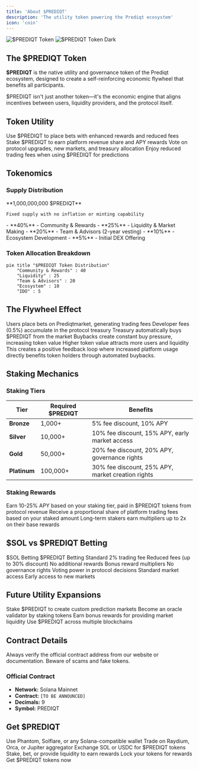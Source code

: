 ```yaml
---
title: 'About $PREDIQT'
description: 'The utility token powering the Prediqt ecosystem'
icon: 'coin'
---
```


<img
  className="block dark:hidden"
  src="/images/token-light.png"
  alt="$PREDIQT Token"
/>
<img
  className="hidden dark:block"
  src="/images/token-dark.png"
  alt="$PREDIQT Token Dark"
/>

## The $PREDIQT Token

**$PREDIQT** is the native utility and governance token of the Prediqt ecosystem, designed to create a self-reinforcing economic flywheel that benefits all participants.

<Callout type="info" emoji="💎">
  $PREDIQT isn't just another token—it's the economic engine that aligns incentives between users, liquidity providers, and the protocol itself.
</Callout>

## Token Utility

<CardGroup cols={2}>
  <Card title="Betting Currency" icon="dice" color="#299EFF">
    Use $PREDIQT to place bets with enhanced rewards and reduced fees
  </Card>
  <Card title="Staking Rewards" icon="coins" color="#299EFF">
    Stake $PREDIQT to earn platform revenue share and APY rewards
  </Card>
  <Card title="Governance Rights" icon="gavel" color="#299EFF">
    Vote on protocol upgrades, new markets, and treasury allocation
  </Card>
  <Card title="Fee Discounts" icon="percent" color="#299EFF">
    Enjoy reduced trading fees when using $PREDIQT for predictions
  </Card>
</CardGroup>

## Tokenomics

### Supply Distribution

<Tabs>
  <Tab title="Total Supply">
    **1,000,000,000 $PREDIQT**
    
    Fixed supply with no inflation or minting capability
  </Tab>
  <Tab title="Initial Distribution">
    - **40%** - Community & Rewards
    - **25%** - Liquidity & Market Making
    - **20%** - Team & Advisors (2-year vesting)
    - **10%** - Ecosystem Development
    - **5%** - Initial DEX Offering
  </Tab>
</Tabs>

### Token Allocation Breakdown

```mermaid
pie title "$PREDIQT Token Distribution"
    "Community & Rewards" : 40
    "Liquidity" : 25
    "Team & Advisors" : 20
    "Ecosystem" : 10
    "IDO" : 5
```

## The Flywheel Effect

<Steps>
  <Step title="Platform Usage" icon="1">
    Users place bets on Prediqtmarket, generating trading fees
  </Step>
  <Step title="Revenue Generation" icon="2">
    Developer fees (0.5%) accumulate in the protocol treasury
  </Step>
  <Step title="Token Buybacks" icon="3">
    Treasury automatically buys $PREDIQT from the market
  </Step>
  <Step title="Value Accrual" icon="4">
    Buybacks create constant buy pressure, increasing token value
  </Step>
  <Step title="Enhanced Incentives" icon="5">
    Higher token value attracts more users and liquidity
  </Step>
</Steps>

<Note>
  This creates a positive feedback loop where increased platform usage directly benefits token holders through automated buybacks.
</Note>

## Staking Mechanics

### Staking Tiers

| Tier | Required $PREDIQT | Benefits |
|------|-------------------|----------|
| **Bronze** | 1,000+ | 5% fee discount, 10% APY |
| **Silver** | 10,000+ | 10% fee discount, 15% APY, early market access |
| **Gold** | 50,000+ | 20% fee discount, 20% APY, governance rights |
| **Platinum** | 100,000+ | 30% fee discount, 25% APY, market creation rights |

### Staking Rewards

<AccordionGroup>
  <Accordion title="Base APY" icon="chart-line">
    Earn 10-25% APY based on your staking tier, paid in $PREDIQT tokens from protocol revenue
  </Accordion>
  <Accordion title="Revenue Share" icon="money-bill-wave">
    Receive a proportional share of platform trading fees based on your staked amount
  </Accordion>
  <Accordion title="Bonus Multipliers" icon="fire">
    Long-term stakers earn multipliers up to 2x on their base rewards
  </Accordion>
</AccordionGroup>

## $SOL vs $PREDIQT Betting

<ComparisonTable>
  <ComparisonHeader>
    <ComparisonTitle>$SOL Betting</ComparisonTitle>
    <ComparisonTitle>$PREDIQT Betting</ComparisonTitle>
  </ComparisonHeader>
  <ComparisonRow>
    <ComparisonCell>Standard 2% trading fee</ComparisonCell>
    <ComparisonCell>Reduced fees (up to 30% discount)</ComparisonCell>
  </ComparisonRow>
  <ComparisonRow>
    <ComparisonCell>No additional rewards</ComparisonCell>
    <ComparisonCell>Bonus reward multipliers</ComparisonCell>
  </ComparisonRow>
  <ComparisonRow>
    <ComparisonCell>No governance rights</ComparisonCell>
    <ComparisonCell>Voting power in protocol decisions</ComparisonCell>
  </ComparisonRow>
  <ComparisonRow>
    <ComparisonCell>Standard market access</ComparisonCell>
    <ComparisonCell>Early access to new markets</ComparisonCell>
  </ComparisonRow>
</ComparisonTable>

## Future Utility Expansions

<CardGroup cols={2}>
  <Card title="Market Creation" icon="plus-circle">
    Stake $PREDIQT to create custom prediction markets
  </Card>
  <Card title="Oracle Staking" icon="link">
    Become an oracle validator by staking tokens
  </Card>
  <Card title="Liquidity Mining" icon="water">
    Earn bonus rewards for providing market liquidity
  </Card>
  <Card title="Cross-Chain Bridge" icon="bridge">
    Use $PREDIQT across multiple blockchains
  </Card>
</CardGroup>

## Contract Details

<Callout type="warning" emoji="⚠️">
  Always verify the official contract address from our website or documentation. Beware of scams and fake tokens.
</Callout>

### Official Contract
- **Network:** Solana Mainnet
- **Contract:** `[TO BE ANNOUNCED]`
- **Decimals:** 9
- **Symbol:** PREDIQT

## Get $PREDIQT

<Steps>
  <Step title="Connect Wallet">
    Use Phantom, Solflare, or any Solana-compatible wallet
  </Step>
  <Step title="Visit DEX">
    Trade on Raydium, Orca, or Jupiter aggregator
  </Step>
  <Step title="Swap for $PREDIQT">
    Exchange SOL or USDC for $PREDIQT tokens
  </Step>
  <Step title="Start Using">
    Stake, bet, or provide liquidity to earn rewards
  </Step>
</Steps>

<CardGroup cols={2}>
  <Card
    title="Start Staking"
    icon="lock"
    href="/using/staking-guide"
  >
    Lock your tokens for rewards
  </Card>
  <Card
    title="Trade on DEX"
    icon="arrow-right-arrow-left"
    href="https://raydium.io"
  >
    Get $PREDIQT tokens now
  </Card>
</CardGroup> 